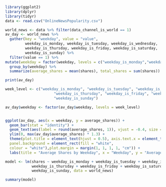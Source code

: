 ```{r}
library(ggplot2)
library(dplyr)
library(tidyr)
data <- read.csv("OnlineNewsPopularity.csv")
```

```{r}
world_news <- data %>% filter(data_channel_is_world == 1)
av_day <- world_news %>%
  gather(key = "weekday", value = "value", 
         weekday_is_monday, weekday_is_tuesday, weekday_is_wednesday, 
         weekday_is_thursday, weekday_is_friday, weekday_is_saturday, 
         weekday_is_sunday) %>%
  filter(value == 1) %>%
mutate(weekday = factor(weekday, levels = c("weekday_is_monday","weekday_is_tuesday","weekday_is_wednesday", "weekday_is_thursday", "weekday_is_friday", "weekday_is_saturday", "weekday_is_sunday"))) %>%
  group_by(weekday) %>%
  summarize(average_shares = mean(shares), total_shares = sum(shares))

print(av_day)
```


```{r}
week_level <- c("weekday_is_monday", "weekday_is_tuesday", "weekday_is_wednesday",
                      "weekday_is_thursday", "weekday_is_friday", "weekday_is_saturday", 
                      "weekday_is_sunday")

av_day$weekday <- factor(av_day$weekday, levels = week_level)


ggplot(av_day, aes(x = weekday, y = average_shares)) +
  geom_bar(stat = "identity") +
  geom_text(aes(label = round(average_shares, 1)), vjust = -0.4, size = 4) + 
  ylim(0, max(av_day$average_shares) * 1.3) + 
  theme(plot.title = element_text(hjust = 0.5), axis.text.x = element_text(angle = 45, hjust = 1,size = 10, face = "bold"),axis.text.y = element_text(face = "bold"),
  panel.background = element_rect(fill = "white", 
  colour = "white"),plot.margin = margin(1, 1, 1, 1, "cm")) +  
  labs(title = "Average Shares by Weekday", x = "Weekday", y = "Average Shares")
```


```{r}
model <- lm(shares ~ weekday_is_monday + weekday_is_tuesday + weekday_is_wednesday + 
            weekday_is_thursday + weekday_is_friday + weekday_is_saturday + 
            weekday_is_sunday, data = world_news)

summary(model)
```

